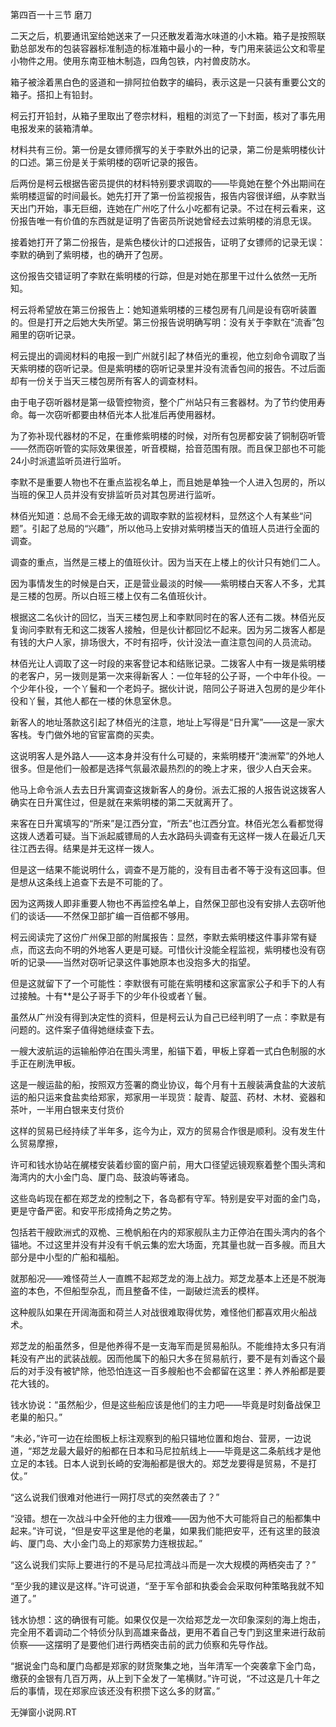 

第四百一十三节 磨刀

二天之后，机要通讯室给她送来了一只还散发着海水味道的小木箱。箱子是按照联勤总部发布的包装容器标准制造的标准箱中最小的一种，专门用来装运公文和零星小物件之用。使用东南亚柚木制造，四角包铁，内衬兽皮防水。

箱子被涂着黑白色的竖道和一排阿拉伯数字的编码，表示这是一只装有重要公文的箱子。搭扣上有铅封。

柯云打开铅封，从箱子里取出了卷宗材料，粗粗的浏览了一下封面，核对了事先用电报发来的装箱清单。

材料共有三份。第一份是女镖师撰写的关于李默外出的记录，第二份是紫明楼伙计的口述。第三份是关于紫明楼的窃听记录的报告。

后两份是柯云根据告密员提供的材料特别要求调取的――毕竟她在整个外出期间在紫明楼逗留的时间最长。她先打开了第一份监视报告，报告内容很详细，从李默当天出门开始，事无巨细，连她在广州吃了什么小吃都有记录。不过在柯云看来，这份报告唯一有价值的东西就是证明了告密员所说她曾经去过紫明楼的消息无误。

接着她打开了第二份报告，是紫色楼伙计的口述报告，证明了女镖师的记录无误：李默的确到了紫明楼，也的确开了包房。

这份报告交错证明了李默在紫明楼的行踪，但是对她在那里干过什么依然一无所知。

柯云将希望放在第三份报告上：她知道紫明楼的三楼包房有几间是设有窃听装置的。但是打开之后她大失所望。第三份报告说明确写明：没有关于李默在“流香”包厢里的窃听记录。

柯云提出的调阅材料的电报一到广州就引起了林佰光的重视，他立刻命令调取了当天紫明楼的窃听记录。但是紫明楼的窃听记录里并没有流香包间的报告。不过后面却有一份关于当天三楼包房所有客人的调查材料。

由于电子窃听器材是第一级管控物资，整个广州站只有三套器材。为了节约使用寿命。每一次窃听都要由林佰光本人批准后再使用器材。

为了弥补现代器材的不足，在重修紫明楼的时候，对所有包房都安装了铜制窃听管――然而窃听管的实际效果很差，听音模糊，拾音范围有限。而且保卫部也不可能24小时派遣监听员进行监听。

李默不是重要人物也不在重点监视名单上，而且她是单独一个人进入包房的，所以当班的保卫人员并没有安排监听员对其包房进行监听。

林佰光知道：总局不会无缘无故的调取李默的监视材料，显然这个人有某些“问题”。引起了总局的“兴趣”，所以他马上安排对紫明楼当天的值班人员进行全面的调查。

调查的重点，当然是三楼上的值班伙计。因为当天在上楼上的伙计只有她们二人。

因为事情发生的时候是白天，正是营业最淡的时候――紫明楼白天客人不多，尤其是三楼的包房。所以白班三楼上仅有二名值班伙计。

根据这二名伙计的回忆，当天三楼包房上和李默同时在的客人还有二拨。林佰光反复询问李默有无和这二拨客人接触，但是伙计都回忆不起来。因为另二拨客人都是有钱的大户人家，排场很大，不时有招呼，伙计没法一直注意包间的人员流动。

林佰光让人调取了这一时段的来客登记本和结账记录。二拨客人中有一拨是紫明楼的老客户，另一拨则是第一次来得新客人：一位年轻的公子哥，一个中年仆役。一个少年仆役，一个丫鬟和一个老妈子。据伙计说，陪同公子哥进入包房的是少年仆役和丫鬟，其他人都在一楼的休息室休息。

新客人的地址落款这引起了林佰光的注意，地址上写得是“日升寓”――这是一家大客栈。专门做外地的官宦富商的买卖。

这说明客人是外路人――这本身并没有什么可疑的，来紫明楼开“澳洲荤”的外地人很多。但是他们一般都是选择气氛最浓最热烈的的晚上才来，很少人白天会来。

他马上命令派人去去日升寓调查这拨新客人的身份。派去汇报的人报告说这拨客人确实在日升寓住过，但是就在来紫明楼的第二天就离开了。

来客在日升寓填写的“所来”是江西分宜，“所去”也江西分宜。林佰光怎么看都觉得这拨人透着可疑。当下派起威镖局的人去水路码头调查有无这样一拨人在最近几天往江西去得。结果是并无这样一拨人。

但是这一结果不能说明什么，调查不是万能的，没有目击者不等于没有这回事。但是想从这条线上追查下去是不可能的了。

因为这两拨人即非重要人物也不再监控名单上，自然保卫部也没有安排人去窃听他们的谈话――不然保卫部扩编一百倍都不够用。

柯云阅读完了这份广州保卫部的附属报告：显然，李默去紫明楼这件事非常有疑点，而这去向不明的外地客人更是可疑。可惜伙计没能全程监视，紫明楼也没有窃听的记录――当然对窃听记录这件事她原本也没抱多大的指望。

但是这就留下了一个可能性：李默很有可能在紫明楼和这家富家公子和手下的人有过接触。十有**是公子哥手下的少年仆役或者丫鬟。

虽然从广州没有得到决定性的资料，但是柯云认为自己已经判明了一点：李默是有问题的。这件案子值得她继续查下去。

一艘大波航运的运输船停泊在围头湾里，船锚下着，甲板上穿着一式白色制服的水手正在刷洗甲板。

这是一艘运盐的船，按照双方签署的商业协议，每个月有十五艘装满食盐的大波航运的船只运来食盐卖给郑家，郑家用一半现货：靛青、靛蓝、药材、木材、瓷器和茶叶，一半用白银来支付货价

这样的贸易已经持续了半年多，迄今为止，双方的贸易合作很是顺利。没有发生什么贸易摩擦，

许可和钱水协站在艉楼安装着纱窗的窗户前，用大口径望远镜观察着整个围头湾和海湾内的大小金门岛、厦门岛、鼓浪屿等诸岛。

这些岛屿现在都在郑芝龙的控制之下，各岛都有守军。特别是安平对面的金门岛，更是守备严密。和安平形成掎角之势之势。

包括若干艘欧洲式的双桅、三桅帆船在内的郑家舰队主力正停泊在围头湾内的各个锚地。不过这里并没有并没有千帆云集的宏大场面，充其量也就一百多艘。而且大部分是中小型的广船和福船。

就那船况――难怪荷兰人一直瞧不起郑芝龙的海上战力。郑芝龙基本上还是不脱海盗的本色，不但船型杂乱，而且整备不佳，一副破烂流丢的模样。

这种舰队如果在开阔海面和荷兰人对战很难取得优势，难怪他们都喜欢用火船战术。

郑芝龙的船虽然多，但是他养得不是一支海军而是贸易船队。不能维持太多只有消耗没有产出的武装战舰。因而他属下的船只大多在贸易航行，要不是有刘香这个最后的对手没有被铲除，他恐怕连这一百多艘船也不会都留在这里：养人养船都是要花大钱的。

钱水协说：“虽然船少，但是这些船应该是他们的主力吧――毕竟是时刻备战保卫老巢的船只。”

“未必，”许可一边在绘图板上标注观察到的船只锚地位置和炮台、营房，一边说道，“郑芝龙最大最好的船都在日本和马尼拉航线上――毕竟是这二条航线才是他立足的本钱。日本人说到长崎的安海船都是很大的。郑芝龙要得是贸易，不是打仗。”

“这么说我们很难对他进行一网打尽式的突然袭击了？”

“没错。想在一次战斗中全歼他的主力很难――因为他不大可能将自己的船都集中起来。”许可说，“但是安平这里是他的老巢，如果我们能把安平，还有这里的鼓浪屿、厦门岛、大小金门岛上的郑家势力连根拔起。”

“这么说我们实际上要进行的不是马尼拉湾战斗而是一次大规模的两栖突击了？”

“至少我的建议是这样。”许可说道，“至于军令部和执委会会采取何种策略我就不知道了。”

钱水协想：这的确很有可能。如果仅仅是一次给郑芝龙一次印象深刻的海上炮击，完全用不着调动二个特侦分队到高雄来备战，更用不着自己专门到这里来进行敌前侦察――这摆明了是要他们进行两栖突击前的武力侦察和先导作战。

“据说金门岛和厦门岛都是郑家的财货聚集之地，当年清军一个突袭拿下金门岛，缴获的金银有几百万两，从上到下全发了一笔横财。”许可说，“不过这是几十年之后的事情，现在郑家应该还没有积攒下这么多的财富。”

无弹窗小说网.RT

